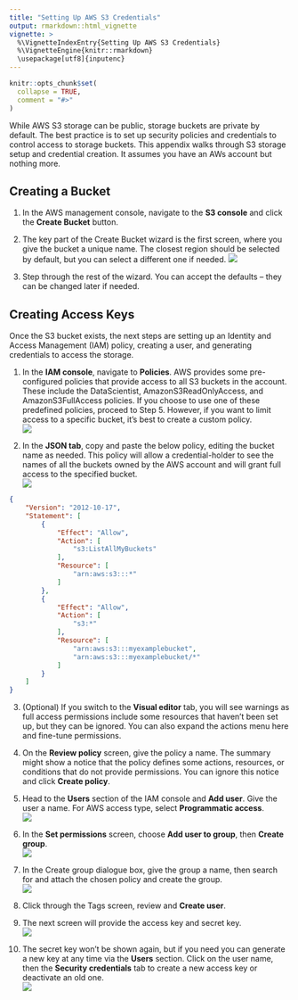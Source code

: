 ```yaml
---
title: "Setting Up AWS S3 Credentials"
output: rmarkdown::html_vignette
vignette: >
  %\VignetteIndexEntry{Setting Up AWS S3 Credentials}
  %\VignetteEngine{knitr::rmarkdown}
  \usepackage[utf8]{inputenc}
---
```


```r
knitr::opts_chunk$set(
  collapse = TRUE,
  comment = "#>"
)
```
While AWS S3 storage can be public, storage buckets are private by default. The best practice is to set up security policies and credentials to control access to storage buckets. This appendix walks through S3 storage setup and credential creation. It assumes you have an AWs account but nothing more.

## Creating a Bucket
1. In the AWS management console, navigate to the **S3 console** and click the **Create Bucket** button. 
2. The key part of the Create Bucket wizard is the first screen, where you give the bucket a unique name. The closest region should be selected by default, but you can select a different one if needed.
  ![](img/s3_setup.jpg)

3. Step through the rest of the wizard. You can accept the defaults -- they can be changed later if needed.

## Creating Access Keys
Once the S3 bucket exists, the next steps are setting up an Identity and Access Management (IAM) policy, creating a user, and generating credentials to access the storage.

1. In the **IAM console**, navigate to **Policies**. AWS provides some pre-configured policies that provide access to all S3 buckets in the account. These include the DataScientist, AmazonS3ReadOnlyAccess, and AmazonS3FullAccess policies. If you choose to use one of these predefined policies, proceed to Step 5. However, if you want to limit access to a specific bucket, it's best to create a custom policy.  
  ![](img/iam_policy.jpg)
  
2. In the **JSON tab**, copy and paste the below policy, editing the bucket name as needed. This policy will allow a credential-holder to see the names of all the buckets owned by the AWS account and will grant full access to the specified bucket.  
  ![](img/iam_policy2.jpg)

```json
{
    "Version": "2012-10-17",
    "Statement": [
        {
            "Effect": "Allow",
            "Action": [
                "s3:ListAllMyBuckets"
            ],
            "Resource": [
                "arn:aws:s3:::*"
            ]
        },
        {
            "Effect": "Allow",
            "Action": [
                "s3:*"
            ],
            "Resource": [
                "arn:aws:s3:::myexamplebucket",
                "arn:aws:s3:::myexamplebucket/*"
            ]
        }
    ]
}
```

3. (Optional) If you switch to the **Visual editor** tab, you will see warnings as full access permissions include some resources that haven't been set up, but they can be ignored. You can also expand the actions menu here and fine-tune permissions.

4. On the **Review policy** screen, give the policy a name. The summary might show a notice that the policy defines some actions, resources, or conditions that do not provide permissions. You can ignore this notice and click **Create policy**.

5. Head to the **Users** section of the IAM console and **Add user**. Give the user a name. For AWS access type, select **Programmatic access**.  
  ![](img/iam-user-1.jpg)
  
6. In the **Set permissions** screen, choose **Add user to group**, then **Create group**.  
  ![](img/add_user_to_group.jpg)

7. In the Create group dialogue box, give the group a name, then search for and attach the chosen policy and create the group.  
 ![](img/create_group.jpg)

8. Click through the Tags screen, review and **Create user**.  

9. The next screen will provide the access key and secret key.  
  ![](img/user_success.jpg)
  
10. The secret key won't be shown again, but if you need you can generate a new key at any time via the **Users** section. Click on the user name, then the **Security credentials** tab to create a new access key or deactivate an old one.  
  ![](img/iam-user-3.jpg)
